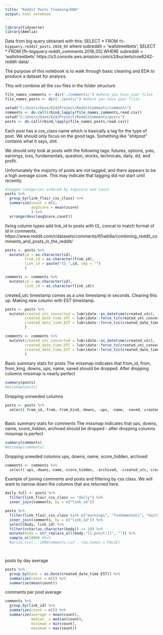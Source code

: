 ```yaml
---
title: "Reddit Posts Cleaning/EDA"
output: html_notebook
---
```


```r

library(tidyverse)
library(Amelia)

```

Data from big query obtained with this:
SELECT * FROM `fh-bigquery.reddit_posts.2018_05` where subreddit = 'wallstreetbets';
SELECT * FROM [fh-bigquery:reddit_comments.2018_05] WHERE subreddit = 'wallstreetbets'
https://s3.console.aws.amazon.com/s3/buckets/cse6242-reddit-data/

The purpose of this notebook is to walk through basic cleaning and EDA to produce a dataset for analysis. 


This will combine all the csv files in the folder structure
```r
file_names_comments <- dir('./comments/') #where you have your files
file_names_posts <- dir('./posts/') #where you have your files

setwd("C:/Users/Dave/6242Project/RedditComments/comments")
comments <- do.call(rbind,lapply(file_names_comments,read.csv))
setwd("C:/Users/Dave/6242Project/RedditComments/posts")
posts <- do.call(rbind,lapply(file_names_posts,read.csv))
```



Each post has a css_class name which is basically a tag for the type of post. We should only focus on the good tags. Something like "shitpost" contains what it says, shit.

We should only look at posts with the following tags: futures, options, yolo, earnings, loss, fundamentals, question, stocks, technicals, daily, dd, and profit. 

Unfortunately the majority of posts are not tagged, and there appears to be a high average score. This may indicate that tagging did not start until recently. 
```r

#tagged categories ordered by avgscore and count
posts %>% 
  group_by(link_flair_css_class) %>% 
  summarize(count = n(),
            avgScore = mean(score)
            ) %>% 
  arrange(desc(avgScore,count))

```

fixing column types
add link_id to posts with t3_ concat to match format of id in comments. 
https://www.reddit.com/r/datasets/comments/65wb9a/combining_reddit_comments_and_posts_in_the_reddit/
```r
posts <- posts %>% 
  mutate(id = as.character(id),
         from_id = as.character(from_id),
         link_id = paste("t3_",id, sep = "")
         )

comments <- comments %>% 
  mutate(id = as.character(id),
         link_id = as.character(link_id))

```



created_utc timestamp comes as a unix timestamp in seconds. Clearing this up. Making new column with EST timestamp. 
```r
posts <- posts %>% 
  mutate(created_utc_converted = lubridate::as_datetime(created_utc),
         created_date_time_UTC = lubridate::force_tz(created_utc_converted, tzone = "UTC"),
         created_date_time_EST = lubridate::force_tzs(created_date_time_UTC, tzones = "UTC", tzone_out = "America/New_York")
         )

comments <- comments %>% 
  mutate(created_utc_converted = lubridate::as_datetime(created_utc),
         created_date_time_UTC = lubridate::force_tz(created_utc_converted, tzone = "UTC"),
         created_date_time_EST = lubridate::force_tzs(created_date_time_UTC, tzones = "UTC", tzone_out = "America/New_York")
         )
```


Basic summary stats for posts
The missmap indicates that from_id, from, from_king, downs, ups, name, saved should be dropped. After dropping columns missmap is nearly perfect 
```r
summary(posts)
#missmap(posts)
```

Dropping unneeded columns

```r
posts <- posts %>% 
  select(-from_id,-from,-from_kind,-downs, -ups, -name, -saved,-created_utc,-created_utc_converted)
```
```r

```




Basic summary stats for comments
The missmap indicates that ups, downs, name, score_hidden, archived should be dropped - after dropping columns missmap is perfect
```r
summary(comments)
#missmap(comments)
```
Dropping uneeded columns
ups, downs, name, score_hidden, archived
```r
comments <- comments %>% 
  select(-ups,-downs,-name,-score_hidden, -archived, -created_utc,-created_utc_converted)
```



Example of joining comments and posts and filtering by css class. 
We will want to narrow down the columns that are returned here. 
```r
daily_full <- posts %>% 
  filter(link_flair_css_class == "daily") %>% 
  inner_join(comments, by = c("link_id"))

```


```r
posts %>% 
  filter(link_flair_css_class %in% c("earnings", "fundamentals", "daily")) %>% 
  inner_join(comments, by = c("link_id")) %>% 
  select(body, link_id) %>% 
  filter(nchar(as.character(body)) >= 20) %>% 
  mutate(body = str_replace_all(body,"[[:punct:]]", "")) %>% 
  sample_n(1000) #%>% 
  #write.csv(.,'1000comments.csv', row.names = FALSE) 
  



```

posts by day average
```r
posts %>% 
  group_by(Date = as.Date(created_date_time_EST)) %>% 
  summarize(count = n()) %>% 
  summarize(mean(count))
```

comments per post average

```r
comments %>% 
  group_by(link_id) %>% 
  summarize(count = n()) %>% 
  summarize(average = mean(count),
            median_ = median(count),
            minimum = min(count),
            maximum = max(count))
```


